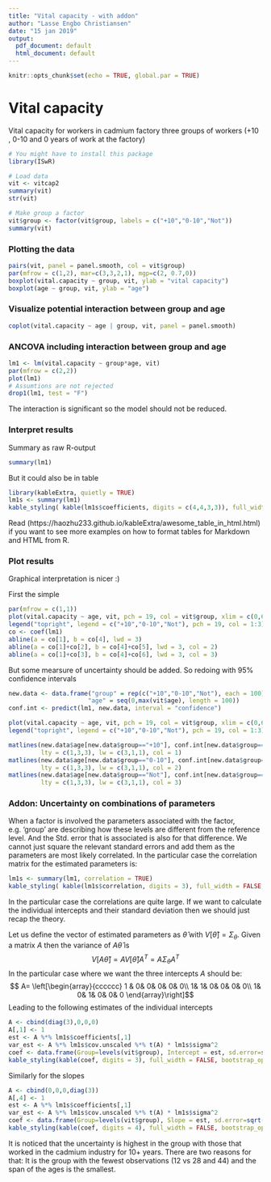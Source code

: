 ```yaml
---
title: "Vital capacity - with addon"
author: "Lasse Engbo Christiansen"
date: "15 jan 2019"
output:
  pdf_document: default
  html_document: default
---
```


```r
knitr::opts_chunk$set(echo = TRUE, global.par = TRUE)
```

# Vital capacity
Vital capacity for workers in cadmium factory
three groups of workers (+10 , 0-10 and 0 years 
 of work at the factory)


```r
# You might have to install this package
library(ISwR)

# Load data
vit <- vitcap2
summary(vit)
str(vit)

# Make group a factor
vit$group <- factor(vit$group, labels = c("+10","0-10","Not"))
summary(vit)

```




### Plotting the data
```r
pairs(vit, panel = panel.smooth, col = vit$group)
par(mfrow = c(1,2), mar=c(3,3,2,1), mgp=c(2, 0.7,0))
boxplot(vital.capacity ~ group, vit, ylab = "vital capacity")
boxplot(age ~ group, vit, ylab = "age")

```


### Visualize potential interaction between group and age
```r
coplot(vital.capacity ~ age | group, vit, panel = panel.smooth)
```


### ANCOVA including interaction between group and age
```r
lm1 <- lm(vital.capacity ~ group*age, vit)
par(mfrow = c(2,2))
plot(lm1)
# Assumtions are not rejected
drop1(lm1, test = "F")
```

The interaction is significant so the model should not be reduced.

### Interpret results
Summary as raw R-output
```r
summary(lm1)
```

But it could also be in table
```r
library(kableExtra, quietly = TRUE)
lm1s <- summary(lm1)
kable_styling( kable(lm1s$coefficients, digits = c(4,4,3,3)), full_width = FALSE, bootstrap_options = c("striped", "hover"))
```

Read (https://haozhu233.github.io/kableExtra/awesome_table_in_html.html) if you want to see more examples on how to format tables for Markdown and HTML from R.


### Plot results 
Graphical interpretation is nicer :)

First the simple
```r
par(mfrow = c(1,1))
plot(vital.capacity ~ age, vit, pch = 19, col = vit$group, xlim = c(0,65), ylim = c(2.5,8.2))
legend("topright", legend = c("+10","0-10","Not"), pch = 19, col = 1:3)
co <- coef(lm1)
abline(a = co[1], b = co[4], lwd = 3)
abline(a = co[1]+co[2], b = co[4]+co[5], lwd = 3, col = 2)
abline(a = co[1]+co[3], b = co[4]+co[6], lwd = 3, col = 3)
```

But some mearsure of uncertainty should be added. So redoing with 95% confidence intervals
```r
new.data <- data.frame("group" = rep(c("+10","0-10","Not"), each = 100),
                      "age" = seq(0,max(vit$age), length = 100))
conf.int <- predict(lm1, new.data, interval = "confidence")

plot(vital.capacity ~ age, vit, pch = 19, col = vit$group, xlim = c(0,65), ylim = c(2.5,8.2))
legend("topright", legend = c("+10","0-10","Not"), pch = 19, col = 1:3)

matlines(new.data$age[new.data$group=="+10"], conf.int[new.data$group=="+10",],
         lty = c(1,3,3), lw = c(3,1,1), col = 1)
matlines(new.data$age[new.data$group=="0-10"], conf.int[new.data$group=="0-10",],
         lty = c(1,3,3), lw = c(3,1,1), col = 2)
matlines(new.data$age[new.data$group=="Not"], conf.int[new.data$group=="Not",],
         lty = c(1,3,3), lw = c(3,1,1), col = 3)
```

### Addon: Uncertainty on combinations of parameters
When a factor is involved the parameters associated with the factor, e.g. 'group' are describing how these levels are different from the reference level. And the Std. error that is associated is also for that difference. We cannot just square the relevant standard errors and add them as the parameters are most likely correlated. In the particular case the correlation matrix for the estimated parameters is:

```r
lm1s <- summary(lm1, correlation = TRUE)
kable_styling( kable(lm1s$correlation, digits = 3), full_width = FALSE, bootstrap_options = c("striped", "hover"))
```

In the particular case the correlations are quite large. If we want to calculate the individual intercepts and their standard deviation then we should just recap the theory.

Let us define the vector of estimated parameters as $\hat \theta$ with $V[\hat \theta] = \Sigma_{\theta}$. Given a matrix $A$ then the variance of $A \hat \theta$ is 
$$ V[A \hat \theta] = A V[ \hat \theta] A^T = A \Sigma_{\theta} A^T$$
In the particular case where we want the three intercepts $A$ should be:
$$ A= \left[\begin{array}{cccccc} 1 & 0& 0& 0& 0& 0\\
1& 1& 0& 0& 0& 0\\ 1& 0& 1& 0& 0& 0 \end{array}\right]$$
Leading to the following estimates of the individual intercepts
```r
A <- cbind(diag(3),0,0,0)
A[,1] <- 1
est <- A %*% lm1s$coefficients[,1]
var_est <- A %*% lm1s$cov.unscaled %*% t(A) * lm1s$sigma^2
coef <- data.frame(Group=levels(vit$group), Intercept = est, sd.error=sqrt(diag(var_est)))
kable_styling(kable(coef, digits = 3), full_width = FALSE, bootstrap_options = c("striped", "hover"))
```

Similarly for the slopes
```r
A <- cbind(0,0,0,diag(3))
A[,4] <- 1
est <- A %*% lm1s$coefficients[,1]
var_est <- A %*% lm1s$cov.unscaled %*% t(A) * lm1s$sigma^2
coef <- data.frame(Group=levels(vit$group), Slope = est, sd.error=sqrt(diag(var_est)))
kable_styling(kable(coef, digits = 4), full_width = FALSE, bootstrap_options = c("striped", "hover"))
```

It is noticed that the uncertainty is highest in the group with those that worked in the cadmium industry for 10+ years. There are two reasons for that: It is the group with the fewest observations (12 vs 28 and 44) and the span of the ages is the smallest.